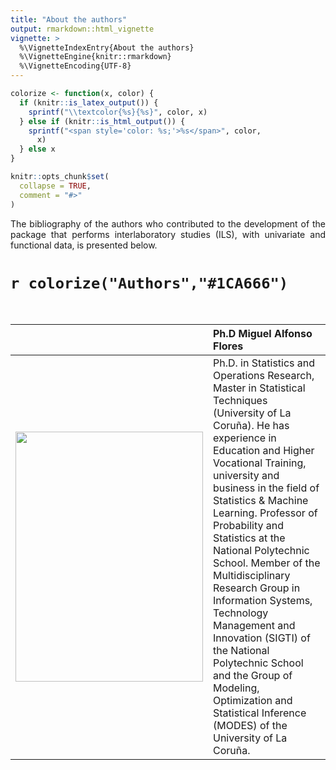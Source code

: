 ```yaml
---
title: "About the authors"
output: rmarkdown::html_vignette
vignette: >
  %\VignetteIndexEntry{About the authors}
  %\VignetteEngine{knitr::rmarkdown}
  %\VignetteEncoding{UTF-8}
---
```


```r
colorize <- function(x, color) {
  if (knitr::is_latex_output()) {
    sprintf("\\textcolor{%s}{%s}", color, x)
  } else if (knitr::is_html_output()) {
    sprintf("<span style='color: %s;'>%s</span>", color,
      x)
  } else x
}
```

```r
knitr::opts_chunk$set(
  collapse = TRUE,
  comment = "#>"
)
```

<p style="text-align:justify;"> The bibliography of the authors who contributed to the development of the package that performs interlaboratory studies (ILS), with univariate and functional data, is presented below.</p>


# `r colorize("Authors","#1CA666")`

<br>

|                  |   __Ph.D Miguel Alfonso Flores__ |  
|:-----------------:|:---------------------------|
|<img src="figures/MiguelFlores.PNG" width=300 height=400 /> | Ph.D. in Statistics and Operations Research, Master in Statistical Techniques (University of La Coruña). He has experience in Education and Higher Vocational Training, university and business in the field of Statistics & Machine Learning. Professor of Probability and Statistics at the National Polytechnic School. Member of the Multidisciplinary Research Group in Information Systems, Technology Management and Innovation (SIGTI) of the National Polytechnic School and the Group of Modeling, Optimization and Statistical Inference (MODES) of the University of La Coruña. |
